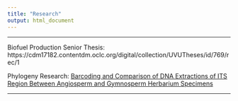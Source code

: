 ```yaml
---
title: "Research"
output: html_document
---
```


___
Biofuel Production Senior Thesis: https://cdm17182.contentdm.oclc.org/digital/collection/UVUTheses/id/769/rec/1

Phylogeny Research: 
[Barcoding and Comparison of DNA Extractions of ITS Region Between Angiosperm and Gymnosperm Herbarium Specimens](https://github.com/rosatiem98/rosatiem98.github.io/blob/main/UASAL%202021%20poster%20%20(1).pdf)

___


